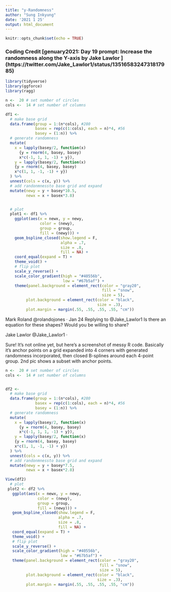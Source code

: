 ```yaml
---
title: "y-Randomness"
author: "Sung Inkyung"
date: '2021 1 25'
output: html_document
---
```


```r
knitr::opts_chunk$set(echo = TRUE)
```
### Coding Credit [genuary2021: Day 19 prompt: Increase the randomness along the Y-axis by Jake Lawlor ] (https://twitter.com/Jake_Lawlor1/status/1351658324731817985)
```r
library(tidyverse)
library(ggforce)
library(ragg)
```


```r
n <-  20 # set number of circles
cols <-  14 # set number of columns

df1 <- 
  # make base grid
  data.frame(group = 1:(n*cols), #280
             basex = rep(c(1:cols), each = n)*4, #56
             basey = (1:n)) %>%  
  # generate randomness
  mutate(
    x = lapply(basey/2, function(x)
      {y = rnorm(4, basey, basey)
      x*c(-1, 1, 1, -1) + y}),
    y = lapply(basey/2, function(x)
    {y = rnorm(4, basey, basey)
    x*c(1, 1, -1, -1) + y})
  ) %>% 
  unnest(cols = c(x, y)) %>% 
  # add randonmnessto base grid and expand
  mutate(newy = y + basey*10.5,
         newx = x + basex*3.8)


  # plot
  plot1 <- df1 %>% 
    ggplot(aes(x = newx, y = newy,
               color = (newy),
               group = group,
               fill = (newy))) +
    geom_bspline_closed(show.legend = F,
                        alpha = .7,
                        size = .8, 
                        fill = NA) +
    coord_equal(expand = T) +
    theme_void() +
    # flip plot
    scale_y_reverse() +
    scale_color_gradient(high = "#40556b",
                         low = "#67b5af") +
    theme(panel.background = element_rect(color = "gray20",
                                          fill = "snow",
                                          size = 5),
         plot.background = element_rect(color = "black",
                                        size = .3),
         plot.margin = margin(.55, .55, .55, .55, "cm"))

```
Mark Roland
@rolandojones
·
Jan 24
Replying to 
@Jake_Lawlor1
Is there an equation for these shapes? Would you be willing to share?

Jake Lawlor
@Jake_Lawlor1
·

Sure! It's not online yet, but here's a screenshot of messy R code. Basically it's anchor points on a grid expanded into 4 corners with generated randomness incorporated, then closed B-splines around each 4-point group. 2nd pic shows a subset with anchor points.
```r
n <-  20 # set number of circles
cols <-  14 # set number of columns


df2 <- 
  # make base grid
  data.frame(group = 1:(n*cols), #280
             basex = rep(c(1:cols), each = n)*4, #56
             basey = (1:n)) %>% 
  # generate randomness
  mutate(
    x = lapply(basey/2, function(x)
      {y = rnorm(4, basey, basey)
      x*c(-1, 1, 1, -1) + y}),
    y = lapply(basey/2, function(x)
    {y = rnorm(4, basey, basey)
    x*c(1, 1, -1, -1) + y})
  ) %>% 
  unnest(cols = c(x, y)) %>% 
  # add randonmnessto base grid and expand
  mutate(newy = y + basey*7.5,
         newx = x + basex*2.8)

View(df2)
  # plot
 plot2 <- df2 %>% 
   ggplot(aes(x = newx, y = newy,
              color = (newy),
              group = group,
              fill = (newy))) +
   geom_bspline_closed(show.legend = F,
                       alpha = .7,
                       size = .8, 
                       fill = NA) +
   coord_equal(expand = T) +
   theme_void() +
   # flip plot
   scale_y_reverse() +
   scale_color_gradient(high = "#40556b",
                        low = "#67b5af") +
   theme(panel.background = element_rect(color = "gray20",
                                         fill = "snow",
                                         size = 5),
         plot.background = element_rect(color = "black",
                                        size = .3),
         plot.margin = margin(.55, .55, .55, .55, "cm"))
```

